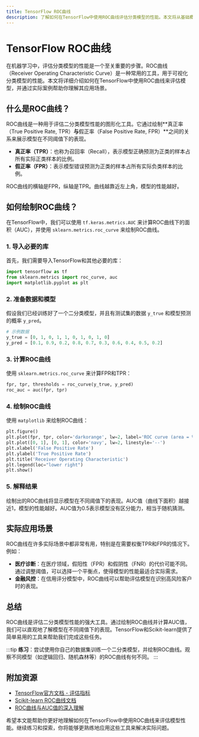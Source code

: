 ```yaml
---
title: TensorFlow ROC曲线
description: 了解如何在TensorFlow中使用ROC曲线评估分类模型的性能。本文将从基础概念入手，逐步讲解如何绘制ROC曲线并计算AUC值，适合初学者学习。
---
```


# TensorFlow ROC曲线

在机器学习中，评估分类模型的性能是一个至关重要的步骤。ROC曲线（Receiver Operating Characteristic Curve）是一种常用的工具，用于可视化分类模型的性能。本文将详细介绍如何在TensorFlow中使用ROC曲线来评估模型，并通过实际案例帮助你理解其应用场景。

## 什么是ROC曲线？

ROC曲线是一种用于评估二分类模型性能的图形化工具。它通过绘制**真正率（True Positive Rate, TPR）**与**假正率（False Positive Rate, FPR）**之间的关系来展示模型在不同阈值下的表现。

- **真正率（TPR）**：也称为召回率（Recall），表示模型正确预测为正类的样本占所有实际正类样本的比例。
- **假正率（FPR）**：表示模型错误预测为正类的样本占所有实际负类样本的比例。

ROC曲线的横轴是FPR，纵轴是TPR。曲线越靠近左上角，模型的性能越好。

## 如何绘制ROC曲线？

在TensorFlow中，我们可以使用 `tf.keras.metrics.AUC` 来计算ROC曲线下的面积（AUC），并使用 `sklearn.metrics.roc_curve` 来绘制ROC曲线。

### 1. 导入必要的库

首先，我们需要导入TensorFlow和其他必要的库：

```python
import tensorflow as tf
from sklearn.metrics import roc_curve, auc
import matplotlib.pyplot as plt
```

### 2. 准备数据和模型

假设我们已经训练好了一个二分类模型，并且有测试集的数据 `y_true` 和模型预测的概率 `y_pred`。

```python
# 示例数据
y_true = [0, 1, 0, 1, 1, 0, 1, 0, 1, 0]
y_pred = [0.1, 0.9, 0.2, 0.8, 0.7, 0.3, 0.6, 0.4, 0.5, 0.2]
```

### 3. 计算ROC曲线

使用 `sklearn.metrics.roc_curve` 来计算FPR和TPR：

```python
fpr, tpr, thresholds = roc_curve(y_true, y_pred)
roc_auc = auc(fpr, tpr)
```

### 4. 绘制ROC曲线

使用 `matplotlib` 来绘制ROC曲线：

```python
plt.figure()
plt.plot(fpr, tpr, color='darkorange', lw=2, label='ROC curve (area = %0.2f)' % roc_auc)
plt.plot([0, 1], [0, 1], color='navy', lw=2, linestyle='--')
plt.xlabel('False Positive Rate')
plt.ylabel('True Positive Rate')
plt.title('Receiver Operating Characteristic')
plt.legend(loc="lower right")
plt.show()
```

### 5. 解释结果

绘制出的ROC曲线将显示模型在不同阈值下的表现。AUC值（曲线下面积）越接近1，模型的性能越好。AUC值为0.5表示模型没有区分能力，相当于随机猜测。

## 实际应用场景

ROC曲线在许多实际场景中都非常有用，特别是在需要权衡TPR和FPR的情况下。例如：

- **医疗诊断**：在医疗领域，假阳性（FPR）和假阴性（FNR）的代价可能不同。通过调整阈值，可以选择一个平衡点，使得模型的性能最适合实际需求。
- **金融风控**：在信用评分模型中，ROC曲线可以帮助评估模型在识别高风险客户时的表现。

## 总结

ROC曲线是评估二分类模型性能的强大工具。通过绘制ROC曲线并计算AUC值，我们可以直观地了解模型在不同阈值下的表现。TensorFlow和Scikit-learn提供了简单易用的工具来帮助我们完成这些任务。

:::tip
**练习**：尝试使用你自己的数据集训练一个二分类模型，并绘制ROC曲线。观察不同模型（如逻辑回归、随机森林等）的ROC曲线有何不同。
:::

## 附加资源

- [TensorFlow官方文档 - 评估指标](https://www.tensorflow.org/api_docs/python/tf/keras/metrics)
- [Scikit-learn ROC曲线文档](https://scikit-learn.org/stable/modules/generated/sklearn.metrics.roc_curve.html)
- [ROC曲线与AUC值的深入理解](https://developers.google.com/machine-learning/crash-course/classification/roc-and-auc)

希望本文能帮助你更好地理解如何在TensorFlow中使用ROC曲线来评估模型性能。继续练习和探索，你将能够更熟练地应用这些工具来解决实际问题。